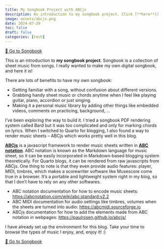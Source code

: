 ```yaml
---
title: My Songbook Project with ABCjs
description: An introduction to my songbook project. Click [**here**](../topics/songbook/index.qmd) for the songbook!
image: assets/abcjs.png
date: 2024-07-29
toc: false
draft: false
categories: [tech]
---
```


::: { .text-center}
[📒 Go to Songbook](../topics/songbook/index.qmd){ .btn .btn-success .btn-lg role="button"}
:::


This is an introduction to **my songbook project**. Songbook is a collection of sheet music from songs. I really wanted to make my own digital songbook, and here it is!

There are lots of benefits to have my own songbook:

- Getting familiar with a song, without confusion about different versions.
- Grabbing handy sheet music or chords anytime when I feel like playing guitar, piano, accordion or just singing.
- Making it a personal music library by adding other things like embedded videos, comments on  practicing, background, ...

I've been exploring the way to build it. I tried a songbook PDF rendering system called Bard but it was too complicated and only for marking chords on lyrics. When I switched to Quarto for blogging, I also found a way to render music sheets -- ABCjs which works pretty well in this blog.

[**ABCjs**](https://www.abcjs.net) is a javascript framework to render music sheets written in [**ABC notation**](https://abcnotation.com). ABC notation is known as the Markdown language for music sheet, so it can be easily incorporated in Markdown-based blogging system theoretically. For Quarto blogs, it can be rendered from raw javascripts from ABCjs. One thing to note is that they even provide audio features: player, MIDI, timbres, which makes a scorewriter software like Musescore come true in a browser. It's a portable and lightweight system right in my blog, so that I don't have to rely on any other softwares.

- ABC notation documentation for how to encode music sheets: <https://abcnotation.com/wiki/abc:standard:v2.2>
- ABC MIDI documentation for audio settings like timbres, volumes when the sheets are turned into audio: <https://abcmidi.sourceforge.io>
- ABCjs documentation for how to add the elements made from ABC  notation in webpages: <https://paulrosen.github.io/abcjs/>

I have already set up the environment for this blog. Take your time to browse the types of music I enjoy, and, enjoy it! :)


::: { .text-center}
[📒 Go to Songbook](../topics/songbook/index.qmd){ .btn .btn-success .btn-lg role="button"}
:::
